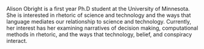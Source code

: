 

Alison Obright is a first year Ph.D student at the University of Minnesota. She is interested in rhetoric of science and technology and the ways that language mediates our relationship to science and technology. Currently, her interest has her examining narratives of decision making, computational methods in rhetoric, and the ways that technology, belief, and conspiracy interact.
